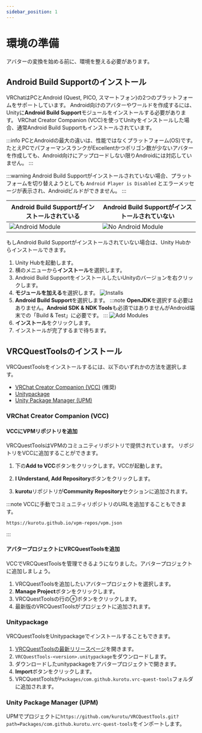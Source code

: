 ---
sidebar_position: 1
---


# 環境の準備

アバターの変換を始める前に、環境を整える必要があります。

## Android Build Supportのインストール

VRChatはPCとAndroid (Quest, PICO, スマートフォン)の2つのプラットフォームをサポートしています。
Android向けのアバターやワールドを作成するには、Unityに**Android Build Support**モジュールをインストールする必要があります。
VRChat Creator Companion (VCC)を使ってUnityをインストールした場合、通常Android Build Supportもインストールされています。

:::info
PCとAndroidの最大の違いは、性能ではなくプラットフォーム(OS)です。
たとえPCでパフォーマンスランクがExcellentかつポリゴン数が少ないアバターを作成しても、Android向けにアップロードしない限りAndroidには対応していません。
:::

:::warning
Android Build Supportがインストールされていない場合、プラットフォームを切り替えようとしても `Android Player is Disabled` とエラーメッセージが表示され、Androidビルドができません。
:::

| Android Build Supportがインストールされている | Android Build Supportがインストールされていない |
|---|---|
| ![Android Module](/img/unity_android_ok.png) | ![No Android Module](/img/unity_android_ng.png) |

もしAndroid Build Supportがインストールされていない場合は、Unity Hubからインストールできます。

1. Unity Hubを起動します。
2. 横のメニューから**インストール**を選択します。
3. Android Build SupportをインストールしたいUnityのバージョンを右クリックします。
4. **モジュールを加える**を選択します。
    ![Installs](/img/unity-hub_installs.png)
5. **Android Build Support**を選択します。
    :::note
    **OpenJDK**を選択する必要はありません。**Android SDK & NDK Tools**も必須ではありませんがAndroid端末での「Build & Test」に必要です。
    :::
    ![Add Modules](/img/unity-hub_add-modules.png)
6. **インストール**をクリックします。
7. インストールが完了するまで待ちます。

## VRCQuestToolsのインストール

VRCQuestToolsをインストールするには、以下のいずれかの方法を選択します。
- [VRChat Creator Companion (VCC)](#vrchat-creator-companion-vcc) (推奨)
- [Unitypackage](#unitypackage)
- [Unity Package Manager (UPM)](#unity-package-manager-upm)

### VRChat Creator Companion (VCC)

#### VCCにVPMリポジトリを追加

VRCQuestToolsはVPMのコミュニティリポジトリで提供されています。
リポジトリをVCCに追加することができます。

1. 下の**Add to VCC**ボタンをクリックします。VCCが起動します。
    <AddToVccLink className="button button--primary button--lg" />

2. **I Understand, Add Repository**ボタンをクリックします。
3. **kurotu**リポジトリが**Community Repository**セクションに追加されます。

:::note
VCCに手動でコミュニティリポジトリのURLを追加することもできます。

```
https://kurotu.github.io/vpm-repos/vpm.json
```
:::

#### アバタープロジェクトにVRCQuestToolsを追加

VCCでVRCQuestToolsを管理できるようになりました。アバタープロジェクトに追加しましょう。

1. VRCQuestToolsを追加したいアバタープロジェクトを選択します。
2. **Manage Project**ボタンをクリックします。
3. VRCQuestToolsの行の⊕ボタンをクリックします。
4. 最新版のVRCQuestToolsがプロジェクトに追加されます。

### Unitypackage

VRCQuestToolsをUnitypackageでインストールすることもできます。

1. [VRCQuestToolsの最新リリースページ](https://github.com/kurotu/VRCQuestTools/releases/latest)を開きます。
2. `VRCQuestTools-<version>.unitypackage`をダウンロードします。
3. ダウンロードしたunitypackageをアバタープロジェクトで開きます。
4. **Import**ボタンをクリックします。
5. VRCQuestToolsが`Packages/com.github.kurotu.vrc-quest-tools`フォルダに追加されます。

### Unity Package Manager (UPM)

UPMでプロジェクトに`https://github.com/kurotu/VRCQuestTools.git?path=Packages/com.github.kurotu.vrc-quest-tools`をインポートします。
